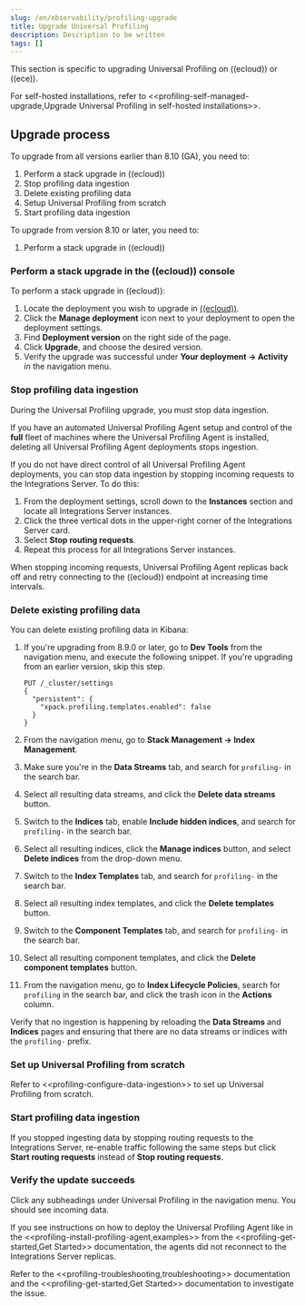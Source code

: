 ```yaml
---
slug: /en/observability/profiling-upgrade
title: Upgrade Universal Profiling
description: Description to be written
tags: []
---
```


<div id="profiling-upgrade"></div>

This section is specific to upgrading Universal Profiling on ((ecloud)) or ((ece)).

For self-hosted installations, refer to \<\<profiling-self-managed-upgrade,Upgrade Universal Profiling in self-hosted installations>>.

<div id="profiling-upgrade-process"></div>

## Upgrade process

To upgrade from all versions earlier than 8.10 (GA), you need to:

1. Perform a stack upgrade in ((ecloud))
1. Stop profiling data ingestion
1. Delete existing profiling data
1. Setup Universal Profiling from scratch
1. Start profiling data ingestion

To upgrade from version 8.10 or later, you need to:

1. Perform a stack upgrade in ((ecloud))

<div id="profiling-upgrade-in-cloud"></div>

### Perform a stack upgrade in the ((ecloud)) console

To perform a stack upgrade in ((ecloud)):

1. Locate the deployment you wish to upgrade in [((ecloud))](https://cloud.elastic.co).
1. Click the **Manage deployment** icon next to your deployment to open the deployment settings.
1. Find **Deployment version** on the right side of the page.
1. Click **Upgrade**, and choose the desired version.
1. Verify the upgrade was successful under **Your deployment → Activity** in the navigation menu.

<div id="profiling-stop-ingestion"></div>

###  Stop profiling data ingestion

During the Universal Profiling upgrade, you must stop data ingestion.

If you have an automated Universal Profiling Agent setup and control of the **full** fleet of machines where the Universal Profiling Agent is installed, deleting
all Universal Profiling Agent deployments stops ingestion.

If you do not have direct control of all Universal Profiling Agent deployments, you can stop data ingestion by stopping incoming requests to the
Integrations Server. To do this:

1. From the deployment settings, scroll down to the **Instances** section and locate all Integrations Server instances.
1. Click the three vertical dots in the upper-right corner of the Integrations Server card.
1. Select **Stop routing requests**.
1. Repeat this process for all Integrations Server instances.

<DocCallOut  title="Note">
  When stopping incoming requests, Universal Profiling Agent replicas back off and retry connecting to the ((ecloud)) endpoint at increasing time intervals.
</DocCallOut>

<div id="profiling-delete-data"></div>

### Delete existing profiling data

You can delete existing profiling data in Kibana:

1. If you're upgrading from 8.9.0 or later, go to **Dev Tools** from the navigation menu, and execute the following snippet. If you're upgrading from an earlier version, skip this step.

    ```console
    PUT /_cluster/settings
    {
      "persistent": {
        "xpack.profiling.templates.enabled": false
      }
    }
    ```

1. From the navigation menu, go to **Stack Management → Index Management**.
1. Make sure you're in the **Data Streams** tab, and search for `profiling-` in the search bar.
1. Select all resulting data streams, and click the **Delete data streams** button.
1. Switch to the **Indices** tab, enable **Include hidden indices**, and  search for `profiling-` in the search bar.
1. Select all resulting indices, click the **Manage indices** button, and select **Delete indices** from the drop-down menu.
1. Switch to the **Index Templates** tab, and  search for `profiling-` in the search bar.
1. Select all resulting index templates, and click the **Delete templates** button.
1. Switch to the **Component Templates** tab, and  search for `profiling-` in the search bar.
1. Select all resulting component templates, and click the **Delete component templates** button.
1. From the navigation menu, go to **Index Lifecycle Policies**, search for `profiling` in the search bar, and click the trash icon in the **Actions** column.

Verify that no ingestion is happening by reloading the **Data Streams** and **Indices** pages and ensuring that there are no data streams or indices with the `profiling-` prefix.

<div id="profiling-from-scratch"></div>

### Set up Universal Profiling from scratch

Refer to \<\<profiling-configure-data-ingestion>> to set up Universal Profiling from scratch.

<div id="profiling-start-data-ingestion"></div>

### Start profiling data ingestion

If you stopped ingesting data by stopping routing requests to the Integrations Server, re-enable traffic following the same steps but click **Start routing requests** instead of **Stop routing requests**.

<div id="profiling-verify-upgrade-success"></div>

### Verify the update succeeds

Click any subheadings under Universal Profiling in the navigation menu. You should see incoming data.

If you see instructions on how to deploy the Universal Profiling Agent like in the \<\<profiling-install-profiling-agent,examples>> from the \<\<profiling-get-started,Get Started>> documentation, the agents did not reconnect to the Integrations Server replicas.

Refer to the \<\<profiling-troubleshooting,troubleshooting>> documentation and the \<\<profiling-get-started,Get Started>> documentation to investigate the issue.

